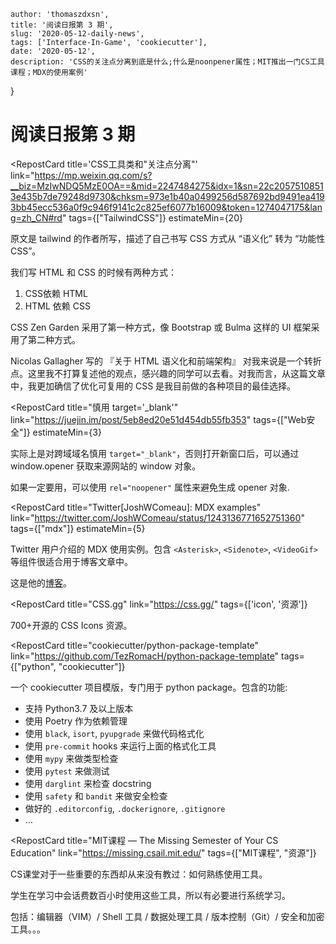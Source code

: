 
    author: 'thomaszdxsn',
    title: '阅读日报第 3 期',
    slug: '2020-05-12-daily-news',
    tags: ['Interface-In-Game', 'cookiecutter'],
    date: '2020-05-12',
    description: 'CSS的关注点分离到底是什么;什么是noonpener属性；MIT推出一门CS工具课程；MDX的使用案例'
}

# 阅读日报第 3 期

<RepostCard
    title='CSS工具类和"关注点分离"'
    link="https://mp.weixin.qq.com/s?__biz=MzIwNDQ5MzE0OA==&mid=2247484275&idx=1&sn=22c20575108513e435b7de79248d9730&chksm=973e1b40a0499256d587692bd9491ea4193bb45ecc536a0f9c946f9141c2c825ef6077b16009&token=1274047175&lang=zh_CN#rd"
    tags={["TailwindCSS"]}
    estimateMin={20}
>

原文是 tailwind 的作者所写，描述了自己书写 CSS 方式从 “语义化” 转为 “功能性CSS”。

我们写 HTML 和 CSS 的时候有两种方式：

1. CSS依赖 HTML
2. HTML 依赖 CSS

CSS Zen Garden 采用了第一种方式，像 Bootstrap 或 Bulma 这样的 UI 框架采用了第二种方式。

Nicolas Gallagher 写的 『关于 HTML 语义化和前端架构』 对我来说是一个转折点。这里我不打算复述他的观点，感兴趣的同学可以去看。对我而言，从这篇文章中，我更加确信了优化可复用的 CSS 是我目前做的各种项目的最佳选择。

</RepostCard>


<RepostCard
    title="慎用 target='_blank'"
    link="https://juejin.im/post/5eb8ed20e51d454db55fb353"
    tags={["Web安全"]}
    estimateMin={3}
>

实际上是对跨域域名慎用 `target="_blank"`，否则打开新窗口后，可以通过 window.opener 获取来源网站的 window 对象。

如果一定要用，可以使用 `rel="noopener"` 属性来避免生成 opener 对象.

</RepostCard>

<RepostCard
    title="Twitter[JoshWComeau]: MDX examples"
    link="https://twitter.com/JoshWComeau/status/1243136771652751360"
    tags={["mdx"]}
    estimateMin={5}
>

Twitter 用户介绍的 MDX 使用实例。包含 `<Asterisk>`, `<Sidenote>`, `<VideoGif>` 等组件很适合用于博客文章中。

这是他的[博客](https://joshwcomeau.com/)。

</RepostCard>


<RepostCard
    title="CSS.gg"
    link="https://css.gg/"
    tags={['icon', '资源']}
>

700+开源的 CSS Icons 资源。

</RepostCard>

<RepostCard
    title="cookiecutter/python-package-template"
    link="https://github.com/TezRomacH/python-package-template"
    tags={["python", "cookiecutter"]}
>

一个 cookiecutter 项目模版，专门用于 python package。包含的功能:

- 支持 Python3.7 及以上版本
- 使用 Poetry 作为依赖管理
- 使用 `black`, `isort`, `pyupgrade` 来做代码格式化
- 使用 `pre-commit` hooks 来运行上面的格式化工具
- 使用 `mypy` 来做类型检查
- 使用 `pytest` 来做测试
- 使用 `darglint` 来检查 docstring
- 使用 `safety` 和 `bandit` 来做安全检查
- 做好的 `.editorconfig`, `.dockerignore`, `.gitignore`
- …

</RepostCard>

<RepostCard
    title="MIT课程 — The Missing Semester of Your CS Education"
    link="https://missing.csail.mit.edu/"
    tags={["MIT课程", "资源"]}
>

CS课堂对于一些重要的东西却从来没有教过：如何熟练使用工具。

学生在学习中会话费数百小时使用这些工具，所以有必要进行系统学习。

包括：编辑器（VIM）/ Shell 工具 / 数据处理工具 / 版本控制（Git）/ 安全和加密工具。。。

</RepostCard>